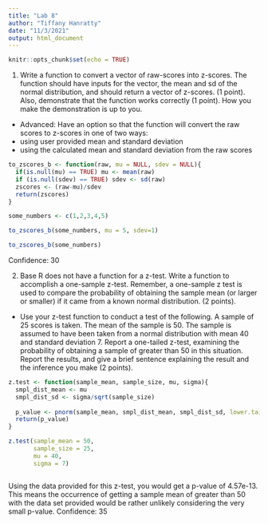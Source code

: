 ```yaml
---
title: "Lab 8"
author: "Tiffany Hanratty"
date: "11/3/2021"
output: html_document
---
```


```r
knitr::opts_chunk$set(echo = TRUE)
```

1. Write a function to convert a vector of raw-scores into z-scores. The function should have inputs for the vector, the mean and sd of the normal distribution, and should return a vector of z-scores. (1 point). Also, demonstrate that the function works correctly (1 point). How you make the demonstration is up to you.

- Advanced: Have an option so that the function will convert the raw scores to z-scores in one of two ways:
- using user provided mean and standard deviation
- using the calculated mean and standard deviation from the raw scores

```r

to_zscores_b <- function(raw, mu = NULL, sdev = NULL){
  if(is.null(mu) == TRUE) mu <- mean(raw)
  if (is.null(sdev) == TRUE) sdev <- sd(raw)
  zscores <- (raw-mu)/sdev
  return(zscores)
}

some_numbers <- c(1,2,3,4,5)

to_zscores_b(some_numbers, mu = 5, sdev=1)

to_zscores_b(some_numbers)

```
Confidence: 30

2. Base R does not have a function for a z-test. Write a function to accomplish a one-sample z-test. Remember, a one-sample z test is used to compare the probability of obtaining the sample mean (or larger or smaller) if it came from a known normal distribution. (2 points).
- Use your z-test function to conduct a test of the following. A sample of 25 scores is taken. The mean of the sample is 50. The sample is assumed to have been taken from a normal distribution with mean 40 and standard deviation 7. Report a one-tailed z-test, examining the probability of obtaining a sample of greater than 50 in this situation. Report the results, and give a brief sentence explaining the result and the inference you make (2 points).

```r
z.test <- function(sample_mean, sample_size, mu, sigma){
  smpl_dist_mean <- mu
  smpl_dist_sd <- sigma/sqrt(sample_size)
  
  p_value <- pnorm(sample_mean, smpl_dist_mean, smpl_dist_sd, lower.tail=FALSE)
  return(p_value)
}

z.test(sample_mean = 50,
       sample_size = 25,
       mu = 40,
       sigma = 7)



```

Using the data provided for this z-test, you would get a p-value of 4.57e-13. This means the occurrence of getting a sample mean of greater than 50 with the data set provided would be rather unlikely considering the very small p-value. 
Confidence: 35


